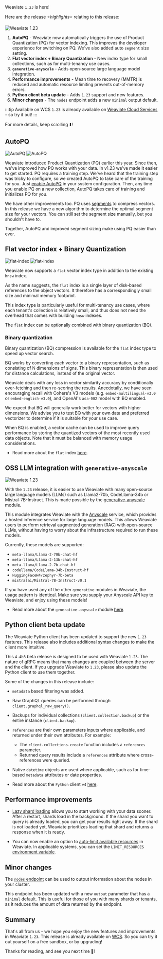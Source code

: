 Weaviate `1.23` is here!

Here are the release ⭐️*highlights*⭐️ relating to this release:

![Weaviate 1.23](./img/hero.png)

<!-- truncate -->
1. **AutoPQ** - Weaviate now automatically triggers the use of Product Quantization (PQ) for vector indexing. This improves the developer experience for switching on PQ. We've also added auto `segment` size setting.
1. **Flat vector index + Binary Quantization** - New index type for small collections, such as for multi-tenancy use cases.
1. **`generative-anyscale`** - Adds open-source large language model integration.
1. **Performance improvements** - Mean time to recovery (MMTR) is reduced and automatic resource limiting prevents out-of-memory errors.
1. **Python client beta update** - Adds `1.23` support and new features.
1. **Minor changes** - The `nodes` endpoint adds a new `minimal` output default.

:::tip Available on WCS
`1.23` is already available on [Weaviate Cloud Services](https://console.weaviate.cloud/) - so try it out!
:::

For more details, keep scrolling ⬇️!

## AutoPQ

![AutoPQ](./img/weaviate-release-1-23-lazy.png#gh-dark-mode-only)
![AutoPQ](./img/weaviate-release-1-23-lazy_1.png#gh-light-mode-only)

Weaviate introduced Product Quantization (PQ) earlier this year. Since then, we've improved how PQ works with your data. In v1.23 we've made it easier to get started. PQ requires a training step. We've heard that the training step was tricky to configure, so we created AutoPQ to take care of the training for you. Just [enable AutoPQ](/developers/weaviate/configuration/pq-compression/#configure-autopq) in your system configuration. Then, any time you enable PQ on a new collection, AutoPQ takes care of training and initializes PQ for you.

We have other improvements too. PQ uses [segments](/developers/weaviate/concepts/vector-index/#what-is-product-quantization) to compress vectors. In this release we have a new algorithm to determine the optimal segment size for your vectors. You can still set the segment size manually, but you shouldn't have to.

Together, AutoPQ and improved segment sizing make using PQ easier than ever.

## Flat vector index + Binary Quantization

![flat-index](./img/weaviate-release-1-23-flat-index.png#gh-dark-mode-only)
![flat-index](./img/weaviate-release-1-23-flat-index_1.png#gh-light-mode-only)


Weaviate now supports a `flat` vector index type in addition to the existing `hnsw` index.

As the name suggests, the `flat` index is a single layer of disk-based references to the object vectors. It therefore has a correspondingly small size and minimal memory footprint.

This index type is particularly useful for multi-tenancy use cases, where each tenant's collection is relatively small, and thus does not need the overhead that comes with building `hnsw` indexes.

The `flat` index can be optionally combined with binary quantization (BQ).


### Binary quantization

Binary quantization (BQ) compression is available for the `flat` index type to speed up vector search.

BQ works by converting each vector to a binary representation, such as consisting of N dimensions of signs. This binary representation is then used for distance calculations, instead of the original vector.

Weaviate deals with any loss in vector similarity accuracy by conditionally over-fetching and then re-scoring the results. Anecdotally, we have seen encouraging recall with Cohere's V3 models (e.g. `embed-multilingual-v3.0` or `embed-english-v3.0`), and OpenAI's `ada-002` model with BQ enabled.

We expect that BQ will generally work better for vectors with higher dimensions. We advise you to test BQ with your own data and preferred vectorizer to determine if it is suitable for your use case.

When BQ is enabled, a vector cache can be used to improve query performance by storing the quantized vectors of the most recently used data objects. Note that it must be balanced with memory usage considerations.

* Read more about the `flat` index [here](/developers/weaviate/concepts/vector-index#flat-index).


## OSS LLM integration with `generative-anyscale`

![Weaviate 1.23](./img/generative-anyscale.png)

With the `1.23` release, it is easier to use Weaviate with many open-source large language models (LLMs) such as Llama2-70b, CodeLlama-34b or Mistral-7B-Instruct. This is made possible by the [generative-anyscale](/developers/weaviate/modules/reader-generator-modules/generative-anyscale) module.

This module integrates Weaviate with the [Anyscale](https://www.anyscale.com/) service, which provides a hosted inference service for large language models. This allows Weaviate users to perform retrieval augmented generation (RAG) with open-source LLMs, without having to worry about the infrastructure required to run these models.

Currently, these models are supported:

* `meta-llama/Llama-2-70b-chat-hf`
* `meta-llama/Llama-2-13b-chat-hf`
* `meta-llama/Llama-2-7b-chat-hf`
* `codellama/CodeLlama-34b-Instruct-hf`
* `HuggingFaceH4/zephyr-7b-beta`
* `mistralai/Mistral-7B-Instruct-v0.1`

If you have used any of the other `generative` modules in Weaviate, the usage pattern is identical. Make sure you supply your Anyscale API key to Weaviate, and enjoy using these models!

* Read more about the `generative-anyscale` module [here](/developers/weaviate/modules/reader-generator-modules/generative-anyscale).


## Python client beta update

The Weaviate Python client has been updated to support the new `1.23` features. This release also includes additional syntax changes to make the client more intuitive.

This `4.4b3` beta release is designed to be used with Weaviate `1.23`. The nature of gRPC means that many changes are coupled between the server and the client. If you upgrade Weaviate to `1.23`, please also update the Python client to use them together.

Some of the changes in this release include:

* `metadata` based filtering was added.
* Raw GraphQL queries can be performed through `client.graphql_raw_query()`.
* Backups for individual collections (`client.collection.backup`) or the entire instance (`client.backup`).
* `references` are their own parameters inputs where applicable, and returned under their own attributes. For example:
    * The `client.collections.create` function includes a `references` parameter.
    * Returned query results include a `references` attribute where cross-references were queried.
* Native `datetime` objects are used where applicable, such as for time-based `metadata` attributes or date properties.

* Read more about the `Python` client `v4` [here](/developers/weaviate/client-libraries/python).


## Performance improvements

* [Lazy shard loading](/developers/weaviate/concepts/data#lazy-shard-loading) allows you to start working with your data sooner. After a restart, shards load in the background. If the shard you want to query is already loaded, you can get your results right away. If the shard is not loaded yet, Weaviate prioritizes loading that shard and returns a response when it is ready.

* You can now enable an option to [auto-limit available resources](/developers/weaviate/concepts/resources.md#limit-available-resources) in Weaviate. In applicable systems, you can set the `LIMIT_RESOURCES` [environment variable](/developers/weaviate/config-refs/env-vars.md).

## Minor changes

The [`nodes` endpoint](/developers/weaviate/api/rest/nodes) can be used to output information about the nodes in your cluster.

This endpoint has been updated with a new `output` parameter that has a `minimal` default. This is useful for those of you with many shards or tenants, as it reduces the amount of data returned by the endpoint.


## Summary

That's all from us - we hope you enjoy the new features and improvements in Weaviate `1.23`. This release is already available on [WCS](https://console.weaviate.cloud/). So you can try it out yourself on a free sandbox, or by upgrading!

Thanks for reading, and see you next time 👋!
